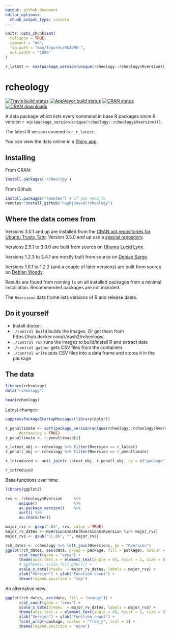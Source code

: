 ```yaml
---
output: github_document
editor_options: 
  chunk_output_type: console
---
```


<!-- README.md is generated from README.Rmd. Please edit that file -->

```r
knitr::opts_chunk$set(
  collapse = TRUE,
  comment = "#>",
  fig.path = "man/figures/README-",
  out.width = "100%"
)

r_latest <- max(package_version(unique(rcheology::rcheology$Rversion)))
```

# rcheology

[![Travis build status](https://travis-ci.org/hughjonesd/rcheology.svg?branch=master)](https://travis-ci.org/hughjonesd/rcheology) 
[![AppVeyor build status](https://ci.appveyor.com/api/projects/status/github/hughjonesd/rcheology?branch=master&svg=true)](https://ci.appveyor.com/project/hughjonesd/rcheology)
[![CRAN status](https://www.r-pkg.org/badges/version/rcheology)](https://cran.r-project.org/package=rcheology)
[![CRAN downloads](https://cranlogs.r-pkg.org/badges/rcheology)](https://cran.rstudio.com/web/packages/rcheology/index.html)

A data package which lists every command in base R packages since R version `r min(package_version(unique(rcheology::rcheology$Rversion)))`.

The latest R version covered is `r r_latest`.

You can view the data online in a [Shiny app](https://hughjonesd.shinyapps.io/rcheology/).

## Installing

From CRAN:

```r
install.packages('rcheology')
```

From Github:

```r
install.packages("remotes") # if you need to
remotes::install_github("hughjonesd/rcheology")
```

## Where the data comes from

Versions 3.0.1 and up are installed from the [CRAN apt repositories for Ubuntu Trusty Tahr](https://cran.r-project.org/bin/linux/ubuntu/trusty/). Version 3.5.0 and up use a 
[special repository](https://cran.r-project.org/bin/linux/ubuntu/trusty-cran35/).

Versions 2.5.1 to 3.0.0 are built from source on [Ubuntu Lucid Lynx](https://hub.docker.com/r/yamamuteki/ubuntu-lucid-i386/).

Versions 1.2.3 to 2.4.1 are mostly built from source on [Debian Sarge](https://hub.docker.com/r/debian/eol/).

Versions 1.0.1 to 1.2.2 (and a couple of later versions) are built from source on [Debian Woody](https://hub.docker.com/r/debian/eol/).

Results are found from running `ls` on all installed packages from a minimal installation.
Recommended packages are not included.

The `Rversions` data frame lists versions of R and release dates.

## Do it yourself

* Install docker.
* `./control build` builds the images. Or get them from https://hub.docker.com/r/dash2/rcheology/.
* `./control run` runs the images to build/install R and extract data
* `./control gather` gets CSV files from the containers
* `./control write` puts CSV files into a data frame and stores it in the package

## The data


```r
library(rcheology)
data("rcheology")

head(rcheology)
```

Latest changes:

```r

suppressPackageStartupMessages(library(dplyr))

r_penultimate <- sort(package_version(unique(rcheology::rcheology$Rversion)), 
      decreasing = TRUE)
r_penultimate <- r_penultimate[2]

r_latest_obj <- rcheology %>% filter(Rversion == r_latest)
r_penult_obj <- rcheology %>% filter(Rversion == r_penultimate)

r_introduced <- anti_join(r_latest_obj, r_penult_obj, by = c("package", "name"))

r_introduced
```
 
Base functions over time:

```r
library(ggplot2)

rvs <- rcheology$Rversion     %>% 
      unique()                %>% 
      as.package_version()    %>% 
      sort() %>% 
      as.character()

major_rvs <- grep(".0$", rvs, value = TRUE)
major_rv_dates <- Rversions$date[Rversions$Rversion %in% major_rvs]
major_rvs <- gsub("\\.0$", "", major_rvs)

rch_dates <- rcheology %>% left_join(Rversions, by = "Rversion")
ggplot(rch_dates, aes(date, group = package, fill = package), colour = NA) + 
      stat_count(geom = "area") + 
      theme(axis.text.x = element_text(angle = 45, hjust = 1, size = 8)) + 
      # ggthemes::scale_fill_gdocs() +
      scale_x_date(breaks  = major_rv_dates, labels = major_rvs) + 
      xlab("Version") + ylab("Function count") + 
      theme(legend.position = "top")


```

An alternative view:

```r


ggplot(rch_dates, aes(date, fill = "orange")) + 
      stat_count(geom = "area") + 
      scale_x_date(breaks  = major_rv_dates, labels = major_rvs) + 
      theme(axis.text.x = element_text(angle = 45, hjust = 1, size = 8)) + 
      xlab("Version") + ylab("Function count") + 
      facet_wrap(~package, scales = "free_y", ncol = 2) +
      theme(legend.position = "none") 
```
